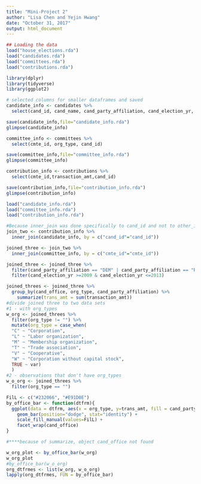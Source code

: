 ```yaml
---
title: "Mini-Project 2"
author: "Lisa Chen and Yejin Hwang"
date: "October 31, 2017"
output: html_document
---
```


```r
## Loading the data
load("house_elections.rda")
load("candidates.rda")
load("committees.rda")
load("contributions.rda")
```

```r
library(dplyr)
library(tidyverse)
library(ggplot2)
```

```r
# selected columns for smaller dataframes and saved
candidate_info <- candidates %>%
  select(cand_id, cand_name, cand_party_affiliation, cand_election_yr, cand_office)

save(candidate_info,file="candidate_info.rda")
glimpse(candidate_info)

committee_info <- committees %>%
  select(cmte_id, org_type, cand_id)

save(committee_info,file="committee_info.rda")
glimpse(committee_info)

contribution_info <- contributions %>%
  select(cmte_id,transaction_amt,cand_id)

save(contribution_info,file="contribution_info.rda")
glimpse(contribution_info)
```

```r
load("candidate_info.rda")
load("committee_info.rda")
load("contribution_info.rda")

#Because inner_join was done specifically to cand_id and not to other_id (FEC ID of the recipient committee or the supported or opposed candidate ID), the data is limited to candidates receiving money from the filing committee directly.
join_two <- contribution_info %>%
  inner_join(candidate_info, by = c("cand_id"="cand_id"))

joined_three <- join_two %>%
  inner_join(committee_info, by = c("cmte_id"="cmte_id"))

joined_three <- joined_three %>%
  filter(cand_party_affiliation == "DEM" | cand_party_affiliation == "REP") %>%
  filter(cand_election_yr >=2009 & cand_election_yr <=2013)
```

```r
joined_threes <- joined_three %>%
  group_by(cand_office, org_type, cand_party_affiliation) %>%
    summarize(trans_amt = sum(transaction_amt))
#divide joined three to two data sets
#1 - with org_types
w_org <- joined_threes %>%
  filter(org_type != "") %>%
  mutate(org_type = case_when(
  "C" ~ "Corporation",
  "L" ~ "Labor organization",
  "M" ~ "Membership organization",
  "T" ~ "Trade association",
  "V" ~ "Cooperative",
  "W" ~ "Corporation without capital stock",
  TRUE ~ var)
  )
#2 - observations that don't have org_types
w_o_org <- joined_threes %>%
  filter(org_type == "")

```

```r
FilL <- c("#232066", "#E91D0E")
by_office_bar <- function(dtfrm){
  ggplot(data = dtfrm, aes(x = org_type, y=trans_amt, fill = cand_party_affiliation, color = cand_party_affiliation)) +
    geom_bar(position="dodge", stat="identity") +
    scale_fill_manual(values=FilL) +
    facet_wrap(cand_office)
}

#****because of summarize, object cand_office not found

w_org_plot <- by_office_bar(w_org)
w_org_plot
#by_office_bar(w_o_org)
org_dtfrmes <- list(w_org, w_o_org)
lapply(org_dtfrmes, FUN = by_office_bar)
```




